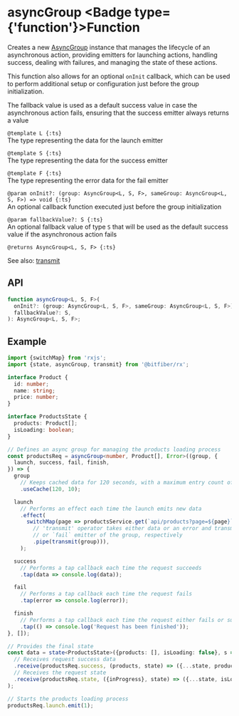 
# asyncGroup <Badge type={'function'}>Function</Badge>

Creates a new [AsyncGroup](/store/reference/asyncGroup) instance that manages the lifecycle of
an asynchronous action, providing emitters for launching actions, handling success, dealing with
failures, and managing the state of these actions.

This function also allows for an optional `onInit` callback, which can be used to perform
additional setup or configuration just before the group initialization.

The fallback value is used as a default success value in case the asynchronous action fails,
ensuring that the success emitter always returns a value

`@template L {:ts}`  
The type representing the data for the launch emitter

`@template S {:ts}`  
The type representing the data for the success emitter

`@template F {:ts}`  
The type representing the error data for the fail emitter

`@param onInit?: (group: AsyncGroup<L, S, F>, sameGroup: AsyncGroup<L, S, F>) => void {:ts}`  
An optional callback function executed just before the group initialization

`@param fallbackValue?: S {:ts}`  
An optional fallback value of type `S` that will be used as the default success value if
the asynchronous action fails

`@returns AsyncGroup<L, S, F> {:ts}`

See also: [transmit](/store/reference/transmit)

## API

```ts copy
function asyncGroup<L, S, F>(
  onInit?: (group: AsyncGroup<L, S, F>, sameGroup: AsyncGroup<L, S, F>) => void,
  fallbackValue?: S,
): AsyncGroup<L, S, F>;
```

## Example

```ts copy
import {switchMap} from 'rxjs';
import {state, asyncGroup, transmit} from '@bitfiber/rx';

interface Product {
  id: number;
  name: string;
  price: number;
}

interface ProductsState {
  products: Product[];
  isLoading: boolean;
}

// Defines an async group for managing the products loading process
const productsReq = asyncGroup<number, Product[], Error>((group, {
  launch, success, fail, finish,
}) => {
  group
    // Keeps cached data for 120 seconds, with a maximum entry count of 10
    .useCache(120, 10);

  launch
    // Performs an effect each time the launch emits new data
    .effect(
      switchMap(page => productsService.get(`api/products?page=${page}`)
        // 'transmit' operator takes either data or an error and transmits it to the `success`
        // or `fail` emitter of the group, respectively
        .pipe(transmit(group))),
    );

  success
    // Performs a tap callback each time the request succeeds
    .tap(data => console.log(data));

  fail
    // Performs a tap callback each time the request fails
    .tap(error => console.log(error));

  finish
    // Performs a tap callback each time the request either fails or succeeds
    .tap(() => console.log('Request has been finished'));
}, []);

// Provides the final state
const data = state<ProductsState>({products: [], isLoading: false}, s => s
  // Receives request success data
  .receive(productsReq.success, (products, state) => ({...state, products}))
  // Receives the request state
  .receive(productsReq.state, ({inProgress}, state) => ({...state, isLoading: inProgress}))
);

// Starts the products loading process
productsReq.launch.emit(1);
```
